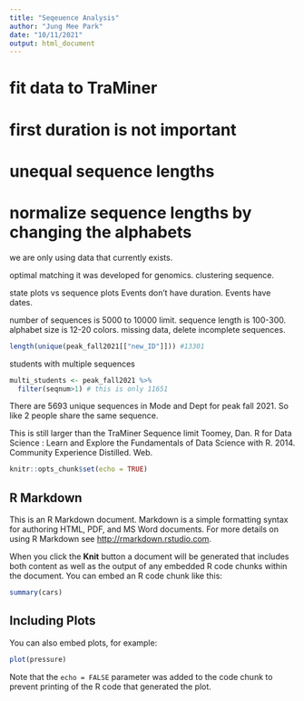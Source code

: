 ```yaml
---
title: "Seqeuence Analysis"
author: "Jung Mee Park"
date: "10/11/2021"
output: html_document
---
```

# fit data to TraMiner
# first duration is not important
# unequal sequence lengths
# normalize sequence lengths by changing the alphabets
we are only using data that currently exists. 

optimal matching it was developed for genomics. 
clustering sequence. 

state plots vs sequence plots
Events don't have duration. Events have dates.

number of sequences is 5000 to 10000 limit. 
sequence length is 100-300. 
alphabet size is 12-20 colors. 
missing data, delete incomplete sequences. 

```r
length(unique(peak_fall2021[["new_ID"]])) #13301
```
students with multiple sequences
```r
multi_students <- peak_fall2021 %>% 
  filter(seqnum>1) # this is only 11651
```
There are 5693 unique sequences in Mode and Dept for peak fall 2021. 
So like 2 people share the same sequence.


This is still larger than the TraMiner Sequence limit
Toomey, Dan. R for Data Science : Learn and Explore the Fundamentals of Data Science with R. 2014. Community Experience Distilled. Web.


```r
knitr::opts_chunk$set(echo = TRUE)
```

## R Markdown

This is an R Markdown document. Markdown is a simple formatting syntax for authoring HTML, PDF, and MS Word documents. For more details on using R Markdown see <http://rmarkdown.rstudio.com>.

When you click the **Knit** button a document will be generated that includes both content as well as the output of any embedded R code chunks within the document. You can embed an R code chunk like this:

```r
summary(cars)
```

## Including Plots

You can also embed plots, for example:

```r
plot(pressure)
```

Note that the `echo = FALSE` parameter was added to the code chunk to prevent printing of the R code that generated the plot.
